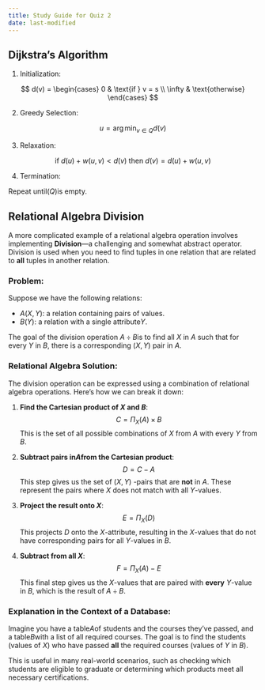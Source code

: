```yaml
---
title: Study Guide for Quiz 2
date: last-modified
---
```



## Dijkstra's Algorithm

1. Initialization:

$$
d(v) = 
\begin{cases} 
0 & \text{if } v = s \\
\infty & \text{otherwise}
\end{cases}
$$

2. Greedy Selection:

$$
u = \arg \min_{v \in Q} d(v)
$$

3. Relaxation:

$$
\text{if } d(u) + w(u, v) < d(v) \text{ then } d(v) = d(u) + w(u, v)
$$

4. Termination:

Repeat until$( Q )$is empty.

## Relational Algebra Division

A more complicated example of a relational algebra operation involves implementing **Division**—a challenging and somewhat abstract operator. Division is used when you need to find tuples in one relation that are related to **all** tuples in another relation.

### Problem:
Suppose we have the following relations:

- $A(X, Y)$: a relation containing pairs of values.
- $B(Y)$: a relation with a single attribute$Y$.

The goal of the division operation $A \div B$is to find all $X$ in $A$ such that for every $Y$ in $B$, there is a corresponding $(X, Y)$ pair in $A$.

### Relational Algebra Solution:
The division operation can be expressed using a combination of relational algebra operations. Here's how we can break it down:

1. **Find the Cartesian product of $X$ and $B$**:
$$
C = \Pi_X(A) \times B
$$
This is the set of all possible combinations of $X$ from $A$ with every $Y$ from $B$.

2. **Subtract pairs in$A$from the Cartesian product**:
$$
D = C - A
$$
   This step gives us the set of $(X, Y)$ -pairs that are **not** in $A$. These represent the pairs where $X$ does not match with all $Y$-values.

3. **Project the result onto $X$**:
$$
E = \Pi_X(D)
$$
This projects $D$ onto the $X$-attribute, resulting in the $X$-values that do not have corresponding pairs for all $Y$-values in $B$.

4. **Subtract from all $X$**:
$$
F = \Pi_X(A) - E
$$
This final step gives us the $X$-values that are paired with **every** $Y$-value in $B$, which is the result of $A \div B$.


### Explanation in the Context of a Database:
Imagine you have a table$A$of students and the courses they've passed, and a table$B$with a list of all required courses. The goal is to find the students (values of $X$) who have passed **all** the required courses (values of $Y$ in $B$).

This is useful in many real-world scenarios, such as checking which students are eligible to graduate or determining which products meet all necessary certifications.
